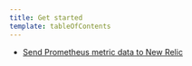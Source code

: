 ```yaml
---
title: Get started
template: tableOfContents
---
```


* [Send Prometheus metric data to New Relic](/docs/integrations/prometheus-integrations/get-started/send-prometheus-metric-data-new-relic)
